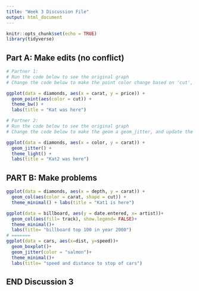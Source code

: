 ```yaml
---
title: "Week 3 Discussion File"
output: html_document
---
```


```r
knitr::opts_chunk$set(echo = TRUE)
library(tidyverse)
```

## Part A: Make edits (no conflict)

```r
# Partner 1: 
# Run the code below to see the original graph
# Change the code below to make the point color change based on 'cut', and update the theme to theme_bw(). Update the title to include your first name. 

ggplot(data = diamonds, aes(x = carat, y = price)) +
  geom_point(aes(color = cut)) +
  theme_bw() +
  labs(title = "Kat was here")
```

```r
# Partner 2: 
# Run the code below to see the original graph
# Change the code below to make the geom a geom_jitter, and update the theme to theme_light. Update the title to include your first name. 

ggplot(data = diamonds, aes(x = color, y = carat)) +
  geom_jitter() +
  theme_light() +
  labs(title = "Kat2 was here")
```

## PART B: Make problems

```r
ggplot(data = diamonds, aes(x = depth, y = carat)) +
  geom_col(aes(color = carat, shape = cut)) +
  theme_minimal() + labs(title = "Kat1 is here")
```

```r

ggplot(data = billboard, aes(y = date.entered, x= artist))+
  geom_col(aes(fill= track), show.legend= FALSE)+
  theme_minimal()+
  labs(title= "billboard top 100 in year 2000")
# =======
ggplot(data = cars, aes(x=dist, y=speed))+
  geom_boxplot()+
  geom_jitter(color = "salmon")+
  theme_minimal()+
  labs(title= "speed and distance to stop of cars")

```

## END Discussion 3
